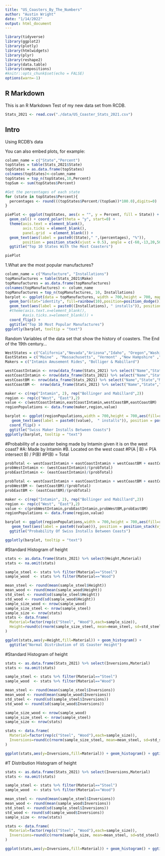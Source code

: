 ```yaml
---
title: "US_Coasters_By_The_Numbers"
author: "Austin Wright"
date: "1/14/2022"
output: html_document
---
```


```r
library(tidyverse)
library(ggplot2)
library(plotly)
library(htmlwidgets)
library(plyr)
library(reshape2)
library(data.table)
library(compositions)
#knitr::opts_chunk$set(echo = FALSE)
options(warn=-1)
```

## R Markdown

This is an R Markdown Test of my new data set from RCDB. 


```r
Stats_2021 <- read.csv("./data/US_Coaster_Stats_2021.csv")
```

## Intro
Using RCDB's data

You can also embed plots, for example:

```r
column_name = c("State","Percent")
topStates = table(Stats_2021$State)
topStates = as.data.frame(topStates)
colnames(topStates)<-column_name
topStates = top_n(topStates,10,Percent)
topSum <- sum(topStates$Percent)

#Get the percentages of each state
for (state in topStates$Percent){
  percentages <- round(((topStates$Percent/(topSum))*100.0),digits=0)
}

piePlot <- ggplot(topStates, aes(x = "", y = Percent, fill = State)) +
  geom_col() + coord_polar(theta = "y", start=0) +  
  theme(axis.text = element_blank(),
        axis.ticks = element_blank(),
        panel.grid  = element_blank()) + 
  geom_text(aes(label = paste0((State)," ",(percentages), "%")),
        position = position_stack(vjust = 0.5), angle = c(-60,-13,20,50,70,-80,-50,-10,25,70)) + 
  ggtitle("Top 10 States With the Most Coasters")

piePlot
```


1.What are the most popular manufactures? 
```r
column_name = c("Manufacture", "Installations")
topManufactures = table(Stats_2021$Make)
topManufactures = as.data.frame(topManufactures)
colnames(topManufactures) <- column_name
topManufactures = top_n(topManufactures, 10, Installations)
barplot <- ggplot(data = topManufactures, width = 700,height = 700, mapping = aes(x = Manufacture, y = Installations)) + 
  geom_bar(stat="identity", fill=rainbow(10),position=position_dodge()) + 
  geom_text(aes(label = paste0((Installations), " installs")), position = position_stack(vjust = 0.5)) + 
  #theme(axis.text.x=element_blank(),
        #axis.ticks.x=element_blank()) +
  coord_flip() + 
  ggtitle("Top 10 Most Popular Manufactures")
ggplotly(barplot, tooltip = "text")


```

Random Variables of the data set that show the history of coasters.
The End of the 19th century...

```r

WestStates = c("California","Nevada","Arizona","Idaho", "Oregon","Washington", "New Mexico","Colorado" , "Utah", "Montana", "Wyoming")
EastStates = c("Maine" , "Massachusetts", "Vermont" ,"New Hampshire" ,"Rhode Island","Connecticut", "New York" ,"Delaware" , "Maryland" , "Virginia" , "Pennsylvania" , "New Jersey" ,"Virginia" , "North Carolina" , "South Carolina" , "Georgia" , "Florida")
Makers = c("Intamin Amusement Rides", "Bolliger & Mabillard")

westCoastIntamin <- nrow(data_frame(Stats_2021) %>% select("Name","State","Make") %>% filter(State %in% WestStates) %>% filter(Make == Makers[1]))
eastCoastIntamin <- nrow(data_frame(Stats_2021) %>% select("Name","State","Make") %>% filter(State %in% EastStates) %>% filter(Make == Makers[1]))
westCoastBM <- nrow(data_frame(Stats_2021) %>% select("Name","State","Make") %>% filter(State %in% WestStates) %>% filter(Make == Makers[2]))
eastCoastBM <-  nrow(data_frame(Stats_2021) %>% select("Name","State","Make") %>% filter(State %in% EastStates) %>% filter(Make == Makers[2]))

maker <- c(rep("Intamin", 2), rep("Bollinger and Mabillard",2))
region <- rep(c("West", "East"),2)
value <- c(westCoastIntamin,eastCoastIntamin,westCoastBM,eastCoastBM)
regionPopulations <- data.frame(maker,region,value)

barplot <- ggplot(regionPopulations,width = 700,height = 700,aes(fill=region,y=value,x=maker)) + geom_bar(position="stack",stat="identity") +
   geom_text(aes(label = paste0((value),  " installs")), position = position_stack(vjust = 0.5)) + 
  coord_flip() + 
  ggtitle("Swiss Maker Installs Between Coasts")
ggplotly(barplot, tooltip = "text")


```
#Probability of a coaster being made by Intamin given it is on the west coast?
#A: Made by Intamin
#B. Located on the west coast
#P(A | B) = P(A intersect B) / P(B)
#P(B) = Total
```r
probTotal <- westCoastIntamin + eastCoastIntamin + westCoastBM + eastCoastBM
probWestIntamin <- (westCoastIntamin)/(probTotal)
probEastIntamin <- (eastCoastIntamin)/(probTotal)

probTotal <- westCoastIntamin + eastCoastIntamin + westCoastBM + eastCoastBM
probWestBM <- (westCoastBM)/(probTotal)
probEastBM <- (eastCoastBM)/(probTotal)

maker <- c(rep("Intamin", 2), rep("Bollinger and Mabillard",2))
region <- rep(c("West", "East"),2)
value <- c(probWestIntamin,probEastIntamin,probWestBM,probEastBM)
regionPopulations <- data.frame(region,value)

barplot <- ggplot(regionPopulations,width = 700,height = 700,aes(fill=region,y=value,x=maker)) + geom_bar(position="stack",stat="identity") +
   geom_text(aes(label = paste0((value))), position = position_stack(vjust = 0.5)) + 
  ggtitle("Probability Of Swiss Installs Between Coasts")

ggplotly(barplot, tooltip = "text")
```


#Standard Histogram of height
```r
stats <- as.data.frame(Stats_2021) %>% select(Height,Material)
stats <- na.omit(stats)

sample_steel <- stats %>% filter(Material=="Steel")
sample_wood  <- stats %>% filter(Material=="Wood")

mean_steel <- round(mean(sample_steel$Height))
mean_wood <- round(mean(sample_wood$Height))
std_steel <- round(sd(sample_steel$Height))
std_wood <- round(sd(sample_wood$Height))
sample_size_wood <- nrow(sample_wood)
sample_size_steel <- nrow(sample_steel)
sample_size <- nrow(stats)
stats <- data.frame(
  Material=factor(rep(c("Steel", "Wood"),each=sample_size)),
  Height=round(c(rnorm(sample_size_steel, mean=mean_steel, sd=std_steel), rnorm(sample_size_wood, mean=mean_wood, sd=std_wood)))
)

ggplot(stats,aes(y=Height,fill=Material)) + geom_histogram() + 
  ggtitle("Normal Distribution of US Coaster Height") 


```


#Standard Histogram of height
```r
stats <- as.data.frame(Stats_2021) %>% select(Inversions,Material)
stats <- na.omit(stats)

sample_steel <- stats %>% filter(Material=="Steel")
sample_wood  <- stats %>% filter(Material=="Wood")

mean_steel <- round(mean(sample_steel$Inversions))
mean_wood <- round(mean(sample_wood$Inversions))
std_steel <- round(sd(sample_steel$Inversions))
std_wood <- round(sd(sample_wood$Inversions))

sample_size_wood <- nrow(sample_wood)
sample_size_steel <- nrow(sample_steel)
sample_size <- nrow(stats)

stats <- data.frame(
  Material=factor(rep(c("Steel", "Wood"),each=sample_size)),
  Inversions=round(c(rnorm(sample_size_steel, mean=mean_steel, sd=std_steel), rnorm(sample_size_wood, mean=mean_wood, sd=std_wood)))
)

ggplot(stats,aes(y=Inversions,fill=Material)) + geom_histogram() + ggtitle("Normal Distribution of US Coaster Inversions")

```
#T Distribution Histogram of height
```r
stats <- as.data.frame(Stats_2021) %>% select(Inversions,Material)
stats <- na.omit(stats)

sample_steel <- stats %>% filter(Material=="Steel")
sample_wood  <- stats %>% filter(Material=="Wood")

mean_steel <- round(mean(sample_steel$Inversions))
mean_wood <- round(mean(sample_wood$Inversions))
std_steel <- round(sd(sample_steel$Inversions))
std_wood <- round(sd(sample_wood$Inversions))
sample_size <- nrow(stats)

stats <- data.frame(
  Material=factor(rep(c("Steel", "Wood"),each=sample_size)),
  Inversions=round(c(rnorm(sample_size, mean=mean_steel, sd=std_steel), rnorm(sample_size, mean=mean_wood, sd=std_wood)))
)

ggplot(stats,aes(y=Inversions,fill=Material)) + geom_histogram() + ggtitle("Normal Distribution of US Coaster Inversions")

```


